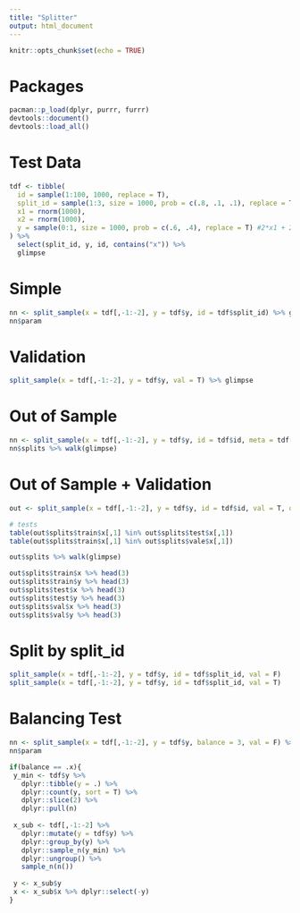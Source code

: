 ```yaml
---
title: "Splitter"
output: html_document
---
```


```r
knitr::opts_chunk$set(echo = TRUE)
```


# Packages

```r
pacman::p_load(dplyr, purrr, furrr)
devtools::document()
devtools::load_all()
```

# Test Data

```r
tdf <- tibble(
  id = sample(1:100, 1000, replace = T),
  split_id = sample(1:3, size = 1000, prob = c(.8, .1, .1), replace = T),
  x1 = rnorm(1000),
  x2 = rnorm(1000),
  y = sample(0:1, size = 1000, prob = c(.6, .4), replace = T) #2*x1 + 2*x2 + rnorm(1000)
) %>% 
  select(split_id, y, id, contains("x")) %>%
  glimpse
```


# Simple

```r
nn <- split_sample(x = tdf[,-1:-2], y = tdf$y, id = tdf$split_id) %>% glimpse
nn$param
```


# Validation

```r
split_sample(x = tdf[,-1:-2], y = tdf$y, val = T) %>% glimpse
```


# Out of Sample 

```r
nn <- split_sample(x = tdf[,-1:-2], y = tdf$y, id = tdf$id, meta = tdf[,c("x1"), drop = F], oos = T,) %>% glimpse
nn$splits %>% walk(glimpse)
```


# Out of Sample + Validation

```r
out <- split_sample(x = tdf[,-1:-2], y = tdf$y, id = tdf$id, val = T, oos = T) 

# tests
table(out$splits$train$x[,1] %in% out$splits$test$x[,1])
table(out$splits$train$x[,1] %in% out$splits$vale$x[,1])

out$splits %>% walk(glimpse)
```


```r
out$splits$train$x %>% head(3)
out$splits$train$y %>% head(3)
out$splits$test$x %>% head(3)
out$splits$test$y %>% head(3)
out$splits$val$x %>% head(3)
out$splits$val$y %>% head(3)
```


# Split by split_id

```r
split_sample(x = tdf[,-1:-2], y = tdf$y, id = tdf$split_id, val = F) 
split_sample(x = tdf[,-1:-2], y = tdf$y, id = tdf$split_id, val = T) 
```

# Balancing Test

```r
nn <- split_sample(x = tdf[,-1:-2], y = tdf$y, balance = 3, val = F) %>% glimpse
nn$param
```



```r
if(balance == .x){
 y_min <- tdf$y %>% 
   dplyr::tibble(y = .) %>% 
   dplyr::count(y, sort = T) %>% 
   dplyr::slice(2) %>% 
   dplyr::pull(n)
 
 x_sub <- tdf[,-1:-2] %>% 
   dplyr::mutate(y = tdf$y) %>%
   dplyr::group_by(y) %>% 
   dplyr::sample_n(y_min) %>% 
   dplyr::ungroup() %>% 
   sample_n(n())
 
 y <- x_sub$y
 x <- x_sub$x %>% dplyr::select(-y)
}
```

